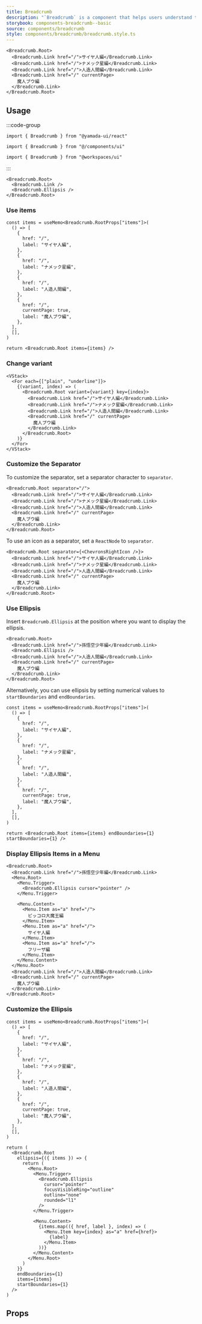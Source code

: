 ```yaml
---
title: Breadcrumb
description: "`Breadcrumb` is a component that helps users understand the hierarchy of a website."
storybook: components-breadcrumb--basic
source: components/breadcrumb
style: components/breadcrumb/breadcrumb.style.ts
---
```


```tsx preview
<Breadcrumb.Root>
  <Breadcrumb.Link href="/">サイヤ人編</Breadcrumb.Link>
  <Breadcrumb.Link href="/">ナメック星編</Breadcrumb.Link>
  <Breadcrumb.Link href="/">人造人間編</Breadcrumb.Link>
  <Breadcrumb.Link href="/" currentPage>
    魔人ブウ編
  </Breadcrumb.Link>
</Breadcrumb.Root>
```

## Usage

:::code-group

```tsx [package]
import { Breadcrumb } from "@yamada-ui/react"
```

```tsx [alias]
import { Breadcrumb } from "@/components/ui"
```

```tsx [monorepo]
import { Breadcrumb } from "@workspaces/ui"
```

:::

```tsx
<Breadcrumb.Root>
  <Breadcrumb.Link />
  <Breadcrumb.Ellipsis />
</Breadcrumb.Root>
```

### Use items

```tsx preview functional
const items = useMemo<Breadcrumb.RootProps["items"]>(
  () => [
    {
      href: "/",
      label: "サイヤ人編",
    },
    {
      href: "/",
      label: "ナメック星編",
    },
    {
      href: "/",
      label: "人造人間編",
    },
    {
      href: "/",
      currentPage: true,
      label: "魔人ブウ編",
    },
  ],
  [],
)

return <Breadcrumb.Root items={items} />
```

### Change variant

```tsx preview
<VStack>
  <For each={["plain", "underline"]}>
    {(variant, index) => (
      <Breadcrumb.Root variant={variant} key={index}>
        <Breadcrumb.Link href="/">サイヤ人編</Breadcrumb.Link>
        <Breadcrumb.Link href="/">ナメック星編</Breadcrumb.Link>
        <Breadcrumb.Link href="/">人造人間編</Breadcrumb.Link>
        <Breadcrumb.Link href="/" currentPage>
          魔人ブウ編
        </Breadcrumb.Link>
      </Breadcrumb.Root>
    )}
  </For>
</VStack>
```

### Customize the Separator

To customize the separator, set a separator character to `separator`.

```tsx preview
<Breadcrumb.Root separator="/">
  <Breadcrumb.Link href="/">サイヤ人編</Breadcrumb.Link>
  <Breadcrumb.Link href="/">ナメック星編</Breadcrumb.Link>
  <Breadcrumb.Link href="/">人造人間編</Breadcrumb.Link>
  <Breadcrumb.Link href="/" currentPage>
    魔人ブウ編
  </Breadcrumb.Link>
</Breadcrumb.Root>
```

To use an icon as a separator, set a `ReactNode` to `separator`.

```tsx preview
<Breadcrumb.Root separator={<ChevronsRightIcon />}>
  <Breadcrumb.Link href="/">サイヤ人編</Breadcrumb.Link>
  <Breadcrumb.Link href="/">ナメック星編</Breadcrumb.Link>
  <Breadcrumb.Link href="/">人造人間編</Breadcrumb.Link>
  <Breadcrumb.Link href="/" currentPage>
    魔人ブウ編
  </Breadcrumb.Link>
</Breadcrumb.Root>
```

### Use Ellipsis

Insert `Breadcrumb.Ellipsis` at the position where you want to display the ellipsis.

```tsx preview
<Breadcrumb.Root>
  <Breadcrumb.Link href="/">孫悟空少年編</Breadcrumb.Link>
  <Breadcrumb.Ellipsis />
  <Breadcrumb.Link href="/">人造人間編</Breadcrumb.Link>
  <Breadcrumb.Link href="/" currentPage>
    魔人ブウ編
  </Breadcrumb.Link>
</Breadcrumb.Root>
```

Alternatively, you can use ellipsis by setting numerical values to `startBoundaries` and `endBoundaries`.

```tsx preview functional
const items = useMemo<Breadcrumb.RootProps["items"]>(
  () => [
    {
      href: "/",
      label: "サイヤ人編",
    },
    {
      href: "/",
      label: "ナメック星編",
    },
    {
      href: "/",
      label: "人造人間編",
    },
    {
      href: "/",
      currentPage: true,
      label: "魔人ブウ編",
    },
  ],
  [],
)

return <Breadcrumb.Root items={items} endBoundaries={1} startBoundaries={1} />
```

### Display Ellipsis Items in a Menu

```tsx preview
<Breadcrumb.Root>
  <Breadcrumb.Link href="/">孫悟空少年編</Breadcrumb.Link>
  <Menu.Root>
    <Menu.Trigger>
      <Breadcrumb.Ellipsis cursor="pointer" />
    </Menu.Trigger>

    <Menu.Content>
      <Menu.Item as="a" href="/">
        ピッコロ大魔王編
      </Menu.Item>
      <Menu.Item as="a" href="/">
        サイヤ人編
      </Menu.Item>
      <Menu.Item as="a" href="/">
        フリーザ編
      </Menu.Item>
    </Menu.Content>
  </Menu.Root>
  <Breadcrumb.Link href="/">人造人間編</Breadcrumb.Link>
  <Breadcrumb.Link href="/" currentPage>
    魔人ブウ編
  </Breadcrumb.Link>
</Breadcrumb.Root>
```

### Customize the Ellipsis

```tsx preview functional
const items = useMemo<Breadcrumb.RootProps["items"]>(
  () => [
    {
      href: "/",
      label: "サイヤ人編",
    },
    {
      href: "/",
      label: "ナメック星編",
    },
    {
      href: "/",
      label: "人造人間編",
    },
    {
      href: "/",
      currentPage: true,
      label: "魔人ブウ編",
    },
  ],
  [],
)

return (
  <Breadcrumb.Root
    ellipsis={({ items }) => {
      return (
        <Menu.Root>
          <Menu.Trigger>
            <Breadcrumb.Ellipsis
              cursor="pointer"
              focusVisibleRing="outline"
              outline="none"
              rounded="l1"
            />
          </Menu.Trigger>

          <Menu.Content>
            {items.map(({ href, label }, index) => (
              <Menu.Item key={index} as="a" href={href}>
                {label}
              </Menu.Item>
            ))}
          </Menu.Content>
        </Menu.Root>
      )
    }}
    endBoundaries={1}
    items={items}
    startBoundaries={1}
  />
)
```

## Props

<PropsTable name="breadcrumb" />
